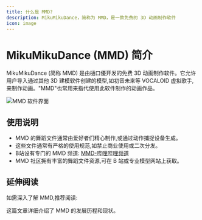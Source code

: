 ```yaml
---
title: 什么是 MMD?
description: MikuMikuDance，简称为 MMD，是一款免费的 3D 动画制作软件
icon: image
---
```


# MikuMikuDance (MMD) 简介

MikuMikuDance (简称 MMD) 是由樋口優开发的免费 3D 动画制作软件。它允许用户导入通过其他 3D 建模软件创建的模型,如初音未来等 VOCALOID 虚拟歌手,来制作动画。"MMD"也常用来指代使用此软件制作的动画作品。

<Frame>
  <img src="https://oss.vidol.chat/mikumikudance.png" alt="MMD 软件界面" />
</Frame>

## 使用说明

- MMD 的舞蹈文件通常由爱好者们精心制作,或通过动作捕捉设备生成。
- 这些文件通常有严格的使用规范,如禁止商业使用或二次分发。
- B站设有专门的 MMD 频道: [MMD-哔哩哔哩频道](https://www.bilibili.com/v/channel/1126/?tab=featured)
- MMD 社区拥有丰富的舞蹈文件资源,可在 B 站或专业模型网站上获取。

## 延伸阅读

如需深入了解 MMD,推荐阅读:

<Card title="浅谈 MMD 发展的前世今生" icon="book" href="https://www.gcores.com/articles/23767">
  这篇文章详细介绍了 MMD 的发展历程和现状。
</Card>
